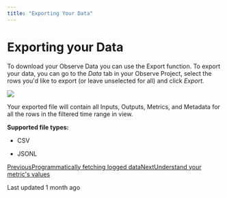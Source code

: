 ```yaml
---
title: "Exporting Your Data"
---
```


# Exporting your Data

To download your Observe Data you can use the Export function. To export your data, you can go to the _Data_ tab in your Observe Project, select the rows you'd like to export (or leave unselected for all) and click _Export._

![](https://docs.rungalileo.io/~gitbook/image?url=https%3A%2F%2F1924900477-files.gitbook.io%2F%7E%2Ffiles%2Fv0%2Fb%2Fgitbook-x-prod.appspot.com%2Fo%2Fspaces%252F4jVWiQpRqmi04OnqZmn2%252Fuploads%252FCzVc8gPLyqAlUTMDrbU6%252FScreenshot%25202024-07-09%2520at%25208.42.12%25E2%2580%25AFAM.png%3Falt%3Dmedia%26token%3Da98d3d24-90ab-481f-8e83-d7e919e8abff&width=768&dpr=4&quality=100&sign=532d49df&sv=1)

Your exported file will contain all Inputs, Outputs, Metrics, and Metadata for all the rows in the filtered time range in view.

**Supported file types:**

*   CSV
    
*   JSONL
    

[PreviousProgrammatically fetching logged data](/galileo/gen-ai-studio-products/galileo-observe/how-to/programmatically-fetching-logged-data)[NextUnderstand your metric's values](/galileo/gen-ai-studio-products/galileo-observe/how-to/understand-your-metrics-values)

Last updated 1 month ago